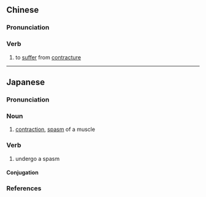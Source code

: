 {{also|挛缩}}
==Chinese==
{{zh-forms|s=挛缩}}

===Pronunciation===
{{zh-pron
|m=luánsuō
|c=lyun4 suk1
|cat=v
}}

===Verb===
{{zh-verb}}

# {{lb|zh|medicine}} to [[suffer]] from [[contracture]]

----

==Japanese==
{{wikipedia|lang=ja}}
{{ja-kanjitab|れん|しゅく|yomi=o}}

===Pronunciation===
{{ja-pron|yomi=o|れんしゅく|acc=0|acc_ref=DJR}}

===Noun===
{{ja-noun|れんしゅく}}

# [[contraction]], [[spasm]] of a muscle

===Verb===
{{ja-verb-suru|れんしゅく}}

# undergo a spasm

====Conjugation====
{{ja-suru|れんしゅく}}

===References===
<references/>